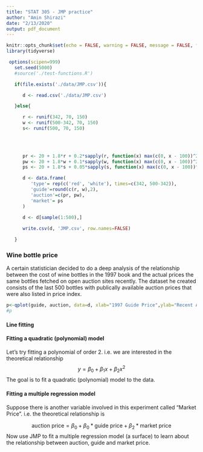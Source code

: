 ```yaml
---
title: "STAT 305 - JMP practice"
author: "Amin Shirazi"
date: "2/13/2020"
output: pdf_document
---
```


```r
knitr::opts_chunk$set(echo = FALSE, warning = FALSE, message = FALSE, fig.align = "center", fig.height = 4)
library(tidyverse)
```


```r
 options(scipen=999)
   set.seed(5000)
   #source('./test-functions.R')

   if(file.exists('./data/JMP.csv')){

      d <- read.csv('./data/JMP.csv')

   }else{

      r <- runif(342, 70, 150)
      w <- runif(500-342, 70, 150)
      s<- runif(500, 70, 150)

      
    

      pr <- 20 + 1.8*r + 0.2*sapply(r, function(x) max(c(0, x - 100))^2) + rnorm(342, 0, 30)
      pw <- 20 + 1.8*w + 0.1*sapply(w, function(x) max(c(0, x - 100))^2) + rnorm(500-342, 0, 20)
      ps <- 20 + 1.8*s + 0.05*sapply(s, function(x) max(c(0, x - 100))^2) + rnorm(500, 0, 10)

      d <- data.frame(
         'type'= rep(c('red', 'white'), times=c(342, 500-342)),
         'guide'=round(c(r, w),2),
         'auction'=c(pr, pw),
         'market'= ps
      )

      d <- d[sample(1:500),]
         
      write.csv(d, 'JMP.csv', row.names=FALSE)

   }

```
### Wine bottle price

A certain statistician decided to do a deep analysis of the relationship between the cost of wine bottles in the 1997 book and the actual prices the same bottles fetched on open auction sites recently. 
The dataset he created consists of the last 500 bottles with publically available auction prices that were also listed in \textit{Le Champions de vin rouge} price index.

```r
p<-qplot(guide, auction, data=d, xlab="1997 Guide Price",ylab="Recent Auction Price", shape=type) + coord_fixed(.1)
#p
```

#### Line fitting 

\begin{enumerate}
\item Use the file "JMP.csv" file on the course page into JMP and make a scatter plot of the response variable "Recent Auction Price" vs. the experimental variabl "1977 Guide Price". What do you think of the relationship between the response and experimental variable?

\vspace{0.3cm}
\item Suppose there is a linear relationship between the recent auction price (y) and 1977 guide price (x). Write down the theoretical relationship. 

\vspace{0.3cm}
\item Use JMP to fit a line (simple linear relationship) between x and y. 

\vspace{0.3cm}
\item Find and \underline{interpret} the value of $R^2$ for the fitted linear relationship. What do you think of the usefulness of the fit?

\vspace{0.3cm}
\item What are the values of SSTO, SSE and SSR?
\vspace{1cm}

\item Using the JMP output, specify the values of $\hat\beta_0$ and $\hat\beta_1$ and write down the fitted relationship.
\vspace{1cm}

\item Provide a predicted value of the auction price of wine if the price on the 1977 guide book is 100.
\vspace{1cm}

\item Save the residuals and plot residuals vs. 1977 guide price. What do you think of the assumptions of residuals?
- Patternless
- Bell-shaped
\vspace{0.3cm}
\item Now check the normality of residuals using histogram and Normal qq-plot.
\vspace{0.3cm}
\item Save the predicted values $\hat{y}$ and plot residuals vs. predicted values. What do you think of the assumptions of the model?

\end{enumerate}

\newpage
#### Fitting a quadratic (polynomial) model

Let's try fitting a polynomial of order 2. i.e. we are interested in the theoretical relationship 
$$y= \beta_0 + \beta_1 x+ \beta_2 x^2$$
The goal is to fit a quadratic (polynomial) model to the data. 
\begin{enumerate}
\item Fit a polynomial to degree 2 to the data. Note that, there are several way to fit this polynomial model. The easiest way is to use the options in `Analyze > fit model`.

\item Report the $R^2$ and interpret it. 
\vspace{1cm}
\item Compare this $R^2$ with the one of line fitting in part I. Which model do you select and why?
\vspace{1cm}
\item Write down the fitted quadratic model.
\vspace{1cm}
\item Save the residuals and plot residuals vs. 1977 guide price. What do you think of the assumptions of residuals?
- Patternless
- Bell-shaped
\vspace{0.3cm}
\item Now check the normality of residuals using histogram and Normal qq-plot.
\vspace{0.3cm}
\item Save the predicted values $\hat{y}$ and plot residuals vs. predicted values. What do you think of the assumptions of the model?
\end{enumerate}

#### Fitting a multiple regression model

Suppose there is another variable involved in this experiment called "Market Price". i.e. the theoretical relationship is 

$$\text{auction price}= \beta_0 + \beta_0*\text{guide price} +\beta_2*\text{market price} $$
Now use JMP to fit a multiple regression model (a surface) to learn about the relationship between auction, guide and market price. 








